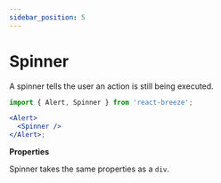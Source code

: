 ```yaml
---
sidebar_position: 5
---
```



# Spinner

A spinner tells the user an action is still being executed.

<Alert>
  <Spinner />
</Alert>

```jsx
import { Alert, Spinner } from 'react-breeze';

<Alert>
  <Spinner />
</Alert>;
```

**Properties**

Spinner takes the same properties as a `div`.
